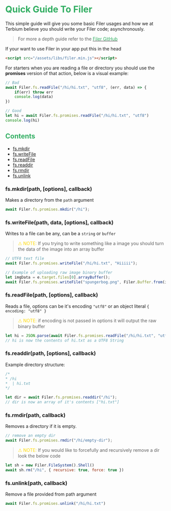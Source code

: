 # <span style="color: #32ae62;">Quick Guide To Filer</span>
This simple guide will give you some basic Filer usages and how we at Terbium believe you should write your Filer code; asynchronously.<br>
> For more a depth guide refer to the [<span style="color: #32ae62;">Filer GitHub</span>](https://github.com/filerjs/filer)

If your want to use Filer in your app put this in the head
```html
<script src="/assets/libs/filer.min.js"></script>
```
For starters when you are reading a file or directory you should use the **promises** version of that action, below is a visual example:

```js
// Bad
await Filer.fs.readFile("/hi/hi.txt", "utf8", (err, data) => {
    if(err) throw err
    console.log(data)
})

// Good
let hi = await Filer.fs.promises.readFile("/hi/hi.txt", "utf8")
console.log(hi)
```

## <span style="color: #32ae62;">Contents</span>
- [fs.mkdir](#mkdir)
- [fs.writeFile](#writeFile)
- [fs.readFile](#readFile)
- [fs.readdir](#readdir)
- [fs.rmdir](#rmdir)
- [fs.unlink](#unlink)

### <a id="mkdir">fs.mkdir(path, [options], callback)</a>
Makes a directory from the `path` argument
```js
await Filer.fs.promises.mkdir("/hi");
```
### <a id="writeFile">fs.writeFile(path, data, [options], callback)</a>
Writes to a file can be any, can be a `string` or `buffer`
> <span style="color: #ffd900;"><span style="font-family: none;">⚠</span> NOTE:</span> If you trying to write something like a image you should turn the data of the image into an array buffer
```js
// UTF8 text file
await Filer.fs.promises.writeFile("/hi/hi.txt", "Hiiiii");

// Example of uploading raw image binary buffer
let imgData = e.target.files[0].arrayBuffer();
await Filer.fs.promises.writeFile("spungerbog.png", Filer.Buffer.from(imgData));
```
### <a id="readFile">fs.readFile(path, [options], callback)</a>
Reads a file, options can be it's encoding `"utf8"` or an object literal `{ encoding: "utf8" }`<br>
> <span style="color: #ffd900;"><span style="font-family: none;">⚠</span> NOTE:</span> if encoding is not passed in options it will output the raw binary buffer
```js
let hi = JSON.parse(await Filer.fs.promises.readFile("/hi/hi.txt", "utf8"));
// hi is now the contents of hi.txt as a UTF8 String
```
### <a id="readdir">fs.readdir(path, [options], callback)</a>
Example directory structure:
```js
/*
* /hi
*  | hi.txt
*/
```
```js
let dir = await Filer.fs.promises.readdir("/hi");
// dir is now an array of it's contents ["hi.txt"]
```
### <a>fs.rmdir(path, callback)</a>
Removes a directory if it is empty.
```js
// remove an empty dir
await Filer.fs.promises.rmdir("/hi/empty-dir");
```
> <span style="color: #ffd900;"><span style="font-family: none;">⚠</span> NOTE:</span> If you would like to forcefully and recursively remove a dir look the below code
```js
let sh = new Filer.FileSystem().Shell()
await sh.rm("/hi", { recursive: true, force: true })
```
### <a name="unlink">fs.unlink(path, callback)</a>
Remove a file provided from path argument
```js
await Filer.fs.promises.unlink("/hi/hi.txt")
```